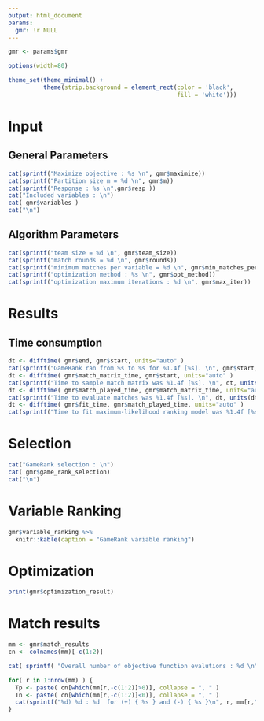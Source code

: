 ```yaml
---
output: html_document
params:
  gmr: !r NULL
---
```


```r
gmr <- params$gmr

options(width=80)

theme_set(theme_minimal() +
          theme(strip.background = element_rect(color = 'black',
                                                fill = 'white')))
```

# Input

## General Parameters
```r
cat(sprintf("Maximize objective : %s \n", gmr$maximize))
cat(sprintf("Partition size m = %d \n", gmr$m))
cat(sprintf("Response : %s \n",gmr$resp ))
cat("Included variables : \n")
cat( gmr$variables )
cat("\n")
```

## Algorithm Parameters
```r
cat(sprintf("team size = %d \n", gmr$team_size))
cat(sprintf("match rounds = %d \n", gmr$rounds))
cat(sprintf("minimum matches per variable = %d \n", gmr$min_matches_per_var))
cat(sprintf("optimization method : %s \n", gmr$opt_method))
cat(sprintf("optimization maximum iterations : %d \n", gmr$max_iter))
```

# Results

## Time consumption
```r
dt <- difftime( gmr$end, gmr$start, units="auto" )
cat(sprintf("GameRank ran from %s to %s for %1.4f [%s]. \n", gmr$start, gmr$end, dt, units(dt) ))
dt <- difftime( gmr$match_matrix_time, gmr$start, units="auto" )
cat(sprintf("Time to sample match matrix was %1.4f [%s]. \n", dt, units(dt) ))
dt <- difftime( gmr$match_played_time, gmr$match_matrix_time, units="auto" )
cat(sprintf("Time to evaluate matches was %1.4f [%s]. \n", dt, units(dt) ))
dt <- difftime( gmr$fit_time, gmr$match_played_time, units="auto" )
cat(sprintf("Time to fit maximum-likelihood ranking model was %1.4f [%s]. \n", dt, units(dt) ))
```

# Selection 
```r
cat("GameRank selection : \n")
cat( gmr$game_rank_selection)
cat("\n")
```

# Variable Ranking
```r
gmr$variable_ranking %>%
  knitr::kable(caption = "GameRank variable ranking")
```

# Optimization
```r
print(gmr$optimization_result)
```

# Match results
```r
mm <- gmr$match_results
cn <- colnames(mm)[-c(1:2)]

cat( sprintf( "Overall number of objective function evalutions : %d \n", sum( mm[,c(1:2)] ) ))
```

```r
for( r in 1:nrow(mm) ) {
  Tp <- paste( cn[which(mm[r,-c(1:2)]>0)], collapse = ", " )
  Tn <- paste( cn[which(mm[r,-c(1:2)]<0)], collapse = ", " )
  cat(sprintf("%d) %d : %d  for (+) { %s } and (-) { %s }\n", r, mm[r,"n.pos"], mm[r,"n.neg"], Tp, Tn ))
}
```

